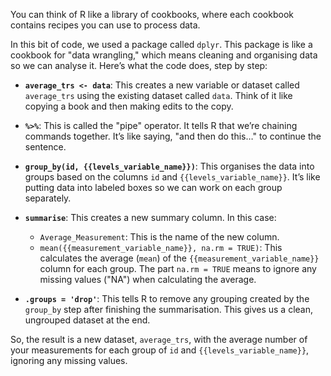 You can think of R like a library of cookbooks, where each cookbook contains recipes you can use to process data. 

In this bit of code, we used a package called `dplyr`. This package is like a cookbook for \"data wrangling,\" which means cleaning and organising data so we can analyse it. Here's what the code does, step by step:

- **`average_trs <- data`**: This creates a new variable or dataset called `average_trs` using the existing dataset called `data`. Think of it like copying a book and then making edits to the copy.

- **`%>%`**: This is called the \"pipe\" operator. It tells R that we're chaining commands together. It's like saying, \"and then do this...\" to continue the sentence.

- **`group_by(id, {{levels_variable_name}})`**: This organises the data into groups based on the columns `id` and `{{levels_variable_name}}`. It’s like putting data into labeled boxes so we can work on each group separately.

- **`summarise`**: This creates a new summary column. In this case:
  - `Average_Measurement`: This is the name of the new column.
  - `mean({{measurement_variable_name}}, na.rm = TRUE)`: This calculates the average (`mean`) of the `{{measurement_variable_name}}` column for each group. The part `na.rm = TRUE` means to ignore any missing values (\"NA\") when calculating the average.

- **`.groups = 'drop'`**: This tells R to remove any grouping created by the `group_by` step after finishing the summarisation. This gives us a clean, ungrouped dataset at the end.

So, the result is a new dataset, `average_trs`, with the average number of your measurements for each group of `id` and `{{levels_variable_name}}`, ignoring any missing values.
